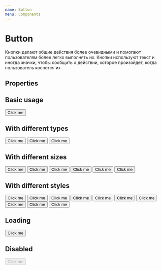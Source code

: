 ```yaml
---
name: Button
menu: Components
---
```



# Button

Кнопки делают общие действия более очевидными и помогают пользователям более легко выполнять их. Кнопки используют текст и иногда значки, чтобы сообщить о действии, которое произойдет, когда пользователь коснется их.

## Properties

<PropsTable of={Button} />

## Basic usage

<Playground>
  <Button>Click me</Button>
</Playground>

## With different types

<Playground>
  <Button type="button">Click me</Button>
  <Button type="reset">Click me</Button>
  <Button type="submit">Click me</Button>
</Playground>

## With different sizes

<Playground>
  <Button mdSize="xxsmall">Click me</Button>
  <Button mdSize="xsmall">Click me</Button>
  <Button mdSize="small">Click me</Button>
  <Button mdSize="middle">Click me</Button>
  <Button mdSize="full">Click me</Button>
  <Button mdSize="wide">Click me</Button>
</Playground>

## With different styles

<Playground>
  <Button mdStyle="second">Click me</Button>
  <Button mdStyle="cancel">Click me</Button>
  <Button mdStyle="dark">Click me</Button>
  <Button mdStyle="white">Click me</Button>
  <Button mdStyle="clean">Click me</Button>
  <Button mdStyle="grey">Click me</Button>
  <Button mdStyle="light">Click me</Button>
  <Button mdStyle="light_primary">Click me</Button>
  <Button mdStyle="light-white">Click me</Button>
  <Button mdStyle="_gd-orange">Click me</Button>
</Playground>

## Loading

<Button mdSize="middle" loading>Click me</Button>

## Disabled
<Button mdSize="middle" disabled>Click me</Button>